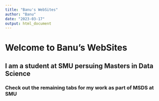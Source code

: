 ```yaml
---
title: "Banu's WebSites"
author: "Banu"
date: "2023-03-17"
output: html_document
---
```


# Welcome to Banu's WebSites
## I am a student at SMU persuing Masters in Data Science  
### Check out the remaining tabs for my work as part of MSDS at SMU
